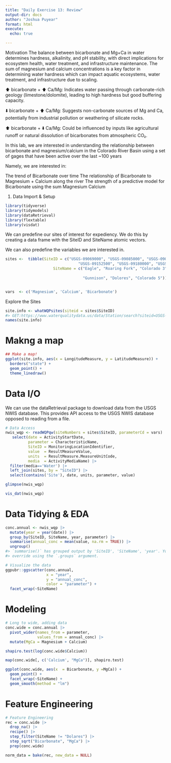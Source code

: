 ```yaml
---
title: "Daily Exercise 13: Review"
output-dir: docs
author: "Joshua Puyear"
format: html
execute: 
  echo: true

---
```



Motivation
The balance between bicarbonate and Mg+Ca in water determines hardness, alkalinity, and pH stability, with direct implications for ecosystem health, water treatment, and infrastructure maintenance. The sum of magnesium and calcium concentrations is a key factor in determining water hardness which can impact aquatic ecosystems, water treatment, and infrastructure due to scaling.

⬆️ bicarbonate + ⬆️ Ca/Mg: Indicates water passing through carbonate-rich geology (limestone/dolomite), leading to high hardness but good buffering capacity.

⬇️ bicarbonate + ⬆️ Ca/Mg: Suggests non-carbonate sources of Mg and Ca, potentially from industrial pollution or weathering of silicate rocks.

⬆️ bicarbonate + ⬇️ Ca/Mg: Could be influenced by inputs like agricultural runoff or natural dissolution of bicarbonates from atmospheric CO₂.

In this lab, we are interested in understanding the relationship between bicarbonate and magnesium/calcium in the Colorado River Basin using a set of gages that have been active over the last ~100 years

Namely, we are interested in:

The trend of Bicarbonate over time
The relationship of Bicarbonate to Magnesium + Calcium along the river
The strength of a predictive model for Bicarbonate using the sum Magnesium Calcium


1. Data Import & Setup

``` r
library(tidyverse)
library(tidymodels)
library(dataRetrieval)
library(flextable)
library(visdat)

```


We can predefine our sites of interest for expediency. We do this by creating a data frame with the SiteID and SiteName atomic vectors.

We can also predefine the variables we are interested in.

``` r
sites <-  tibble(SiteID = c("USGS-09069000", "USGS-09085000", "USGS-09095500",
                                "USGS-09152500", "USGS-09180000", "USGS-09380000"),
                     SiteName = c("Eagle", "Roaring Fork", "Colorado 3", 
                                  
                                  "Gunnison", "Dolores", "Colorado 5")) 


vars  <- c('Magnesium', 'Calcium', 'Bicarbonate')

```

Explore the Sites

``` r
site.info <- whatWQPsites(siteid = sites$SiteID) 
#> GET:https://www.waterqualitydata.us/data/Station/search?siteid=USGS-09069000%3BUSGS-09085000%3BUSGS-09095500%3BUSGS-09152500%3BUSGS-09180000%3BUSGS-09380000&mimeType=csv&count=no
names(site.info)

```

# Makng a map
``` r
## Make a map!
ggplot(site.info, aes(x = LongitudeMeasure, y = LatitudeMeasure)) + 
  borders("state") +
  geom_point() + 
  theme_linedraw()

```
# Data I/O
We can use the dataRetrieval package to download data from the USGS NWIS database.
This provides API access to the USGS NWIS database opposed to reading from a file.

``` r
# Data Access
nwis_wqp <- readWQPqw(siteNumbers = sites$SiteID, parameterCd = vars) |> 
   select(date = ActivityStartDate,
          parameter = CharacteristicName,
          SiteID = MonitoringLocationIdentifier,
          value  = ResultMeasureValue,
          units  = ResultMeasure.MeasureUnitCode,
          media  = ActivityMediaName) |> 
  filter(media=='Water') |> 
  left_join(sites, by = "SiteID") |> 
  select(contains('Site'), date, units, parameter, value)

glimpse(nwis_wqp)

vis_dat(nwis_wqp)

```

# Data Tidying & EDA

``` r
conc.annual <- nwis_wqp |> 
  mutate(year = year(date)) |> 
  group_by(SiteID, SiteName, year, parameter) |> 
  summarise(annual_conc = mean(value, na.rm = TRUE)) |> 
  ungroup()
#> `summarise()` has grouped output by 'SiteID', 'SiteName', 'year'. You can
#> override using the `.groups` argument.

# Visualize the data
ggpubr::ggscatter(conc.annual, 
                  x = "year", 
                  y = "annual_conc",
                  color = "parameter") + 
  facet_wrap(~SiteName)

```


# Modeling

``` r
# Long to wide, adding data
conc.wide = conc.annual |> 
  pivot_wider(names_from = parameter, 
              values_from = annual_conc) |> 
  mutate(MgCa = Magnesium + Calcium)

shapiro.test(log(conc.wide$Calcium))

map(conc.wide[, c('Calcium', "MgCa")], shapiro.test)

ggplot(conc.wide, aes(x  = Bicarbonate, y =MgCa)) + 
  geom_point() + 
  facet_wrap(~SiteName) + 
  geom_smooth(method = "lm")


```
# Feature Engineering

``` r

# Feature Engineering
rec = conc.wide |>
  drop_na() |>
  recipe() |>
  step_filter(SiteName != "Dolares") |> 
  step_sqrt("Bicarbonate", "MgCa") |> 
  prep(conc.wide)

norm_data = bake(rec, new_data = NULL)

```

